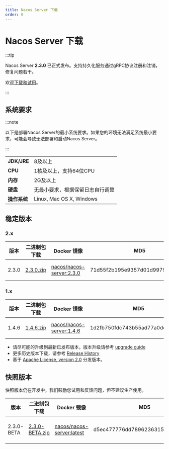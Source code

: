 ```yaml
---
title: Nacos Server 下载
order: 0
---
```



# Nacos Server 下载

:::tip

Nacos Server **2.3.0** 已正式发布。支持持久化服务通过gRPC协议注册和注销，修复问题若干。

欢迎[下载和试用](#稳定版本)。

:::


## 系统要求

:::note

以下是部署Nacos Server的最小系统要求。如果您的环境无法满足系统最小要求，可能会导致无法部署和启动Nacos Server。

:::

|             |                                                                                                                         |
|-------------|------------------------------------------------------------------------------------------------------------------------------------|
| **JDK/JRE** | 8及以上  |
| **CPU**  | 1核及以上，支持64位CPU    |
| **内存** | 2G及以上 |
| **硬盘** | 无最小要求，根据保留日志自行调整|
| **操作系统** | Linux, Mac OS X, Windows |

## 稳定版本

### 2.x
| 版本 | 二进制包下载                                                  | Docker 镜像                                                 | MD5                         | 发布说明                                    | 参考文档                                   |
| ------- | ------------------------------------------------------------ | ------------------------------------------------------------ | -------------------------------- | ------------------------------------------------ | ------------------------------------------------ |
| 2.3.0   | [2.3.0.zip](http://download.nacos.io/nacos-server/nacos-server-2.3.0.zip) | [nacos/nacos-server:2.3.0](https://hub.docker.com/r/nacos/nacos-server/tags?page=1&name=2.3.0) | 71d55f2b195e9357d01d9979f5cba37e | [2.3.0 Release Notes](https://github.com/alibaba/nacos/releases/tag/2.3.0)      | [2.3.x Quick Start](/docs/v2/quickstart/quick-start)      |

### 1.x

| 版本 | 二进制包下载                                                | Docker 镜像                                                 | MD5                         | 发布说明                                     | 参考文档                                  |
| ------- | ------------------------------------------------------------ | ------------------------------------------------------------ | -------------------------------- | ------------------------------------------------ | ------------------------------------------------ |
| 1.4.6   | [1.4.6.zip](https://github.com/alibaba/nacos/releases/download/1.4.6/nacos-server-1.4.6.zip) | [nacos/nacos-server:1.4.6](https://hub.docker.com/r/nacos/nacos-server/tags?page=1&name=1.4.6) | 1d2fb750fdc743b55ad77a0ddc70407f | [1.4.6 Release Notes](https://github.com/alibaba/nacos/releases/tag/1.4.6)      | [1.4.6 Quick Start](/docs/v1/quickstart/quick-start)      |


 - 请尽可能的升级到最新已发布版本，版本升级请参考 [upgrade guide](/docs/v2/upgrading/version2-upgrading)
 - 更多历史版本下载，请参考 [Release History](release-history)
 - 基于 [Apache License, version 2.0](https://www.apache.org/licenses/) 分发版本。

## 快照版本

快照版本仍在开发中，我们鼓励您试用和反馈问题，但不建议生产使用。

| 版本 | 二进制包下载                                                | Docker 镜像                                                 | MD5                         | 发布说明                                     | 参考文档                                  |
| ---- | ---- | ---- | ---- | ---- | ---- |
| 2.3.0-BETA | [2.3.0-BETA.zip](https://github.com/alibaba/nacos/releases/download/2.3.0-BETA/nacos-server-2.3.0-BETA.zip) | [nacos/nacos-server:latest](https://hub.docker.com/r/nacos/nacos-server/tags?page=1&name=latest) | d5ec477776dd7896236315352c4e9953 | [2.3.0-BETA Release Notes](https://github.com/alibaba/nacos/releases/tag/2.3.0-BETA)      | [2.3.0-BETA Quick Start](/docs/user/quickstart/)      |